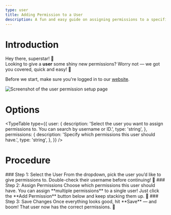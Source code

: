 ```yaml
---
type: user
title: Adding Permission to a User
description: A fun and easy guide on assigning permissions to a specific user through the website.
---
```


# Introduction

Hey there, superstar! 🌟  
Looking to give a **user** some shiny new permissions? Worry not — we got you covered, quick and easy! 💪  

Before we start, make sure you're logged in to our [website](https://antiraid.xyz).  

![Screenshot of the user permission setup page](./adding-perms-user-site.png)

# Options

<TypeTable
  type={{
    user: {
      description:
        'Select the user you want to assign permissions to. You can search by username or ID.',
      type: 'string',
    },
    permissions: {
      description:
        'Specify which permissions this user should have.',
      type: 'string',
    },
  }}
/>

# Procedure

<Steps>
  <Step>
    ### Step 1: Select the User  
    From the dropdown, pick the user you’d like to give permissions to. Double-check their username before continuing! 👀
  </Step>

  <Step>
    ### Step 2: Assign Permissions  
    Choose which permissions this user should have.  
  </Step>

  <Callout title="Pro Tip 💡" type="info">
    You can assign **multiple permissions** to a single user!  
    Just click the **Add Permission** button below and keep stacking them up. 🚀
  </Callout>

  <Step>
    ### Step 3: Save Changes  
    Once everything looks good, hit **Save** — and boom! That user now has the correct permissions. 🎉
  </Step>
</Steps>
